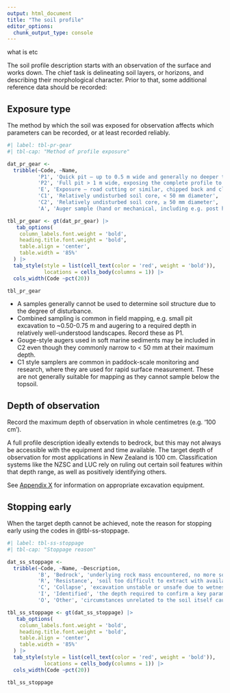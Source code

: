 ```yaml
---
output: html_document
title: "The soil profile"
editor_options: 
  chunk_output_type: console
---
```


[what is etc]{.todo}

The soil profile description starts with an observation of the surface and works down. The chief task is delineating soil layers, or horizons, and describing their morphological character. Prior to that, some additional reference data should be recorded:

## Exposure type

The method by which the soil was exposed for observation affects which parameters can be recorded, or at least recorded reliably.

```r
#| label: tbl-pr-gear
#| tbl-cap: "Method of profile exposure"

dat_pr_gear <-
  tribble(~Code, ~Name,
          'P1', 'Quick pit – up to 0.5 m wide and generally no deeper than 1m',
          'P2', 'Full pit > 1 m wide, exposing the complete profile to regolith or bedrock',
          'E', 'Exposure – road cutting or similar, chipped back and cleaned',
          'C1', 'Relatively undisturbed soil core, < 50 mm diameter',
          'C2', 'Relatively undisturbed soil core, ≥ 50 mm diameter',
          'A', 'Auger sample (hand or mechanical, including e.g. post hole diggers)')

tbl_pr_gear <- gt(dat_pr_gear) |>
   tab_options(
    column_labels.font.weight = 'bold', 
    heading.title.font.weight = 'bold',
    table.align = 'center',
    table.width = '85%'
  ) |>
  tab_style(style = list(cell_text(color = 'red', weight = 'bold')),
            locations = cells_body(columns = 1)) |>
  cols_width(Code ~pct(20))

tbl_pr_gear
```

-   [A]{.ceg} samples generally cannot be used to determine soil structure due to the degree of disturbance.
-   Combined sampling is common in field mapping, e.g. small pit excavation to \~0.50-0.75 m and augering to a required depth in relatively well-understood landscapes. Record these as [P1]{.ceg}.
-   Gouge-style augers used in soft marine sediments may be included in [C2]{.ceg} even though they commonly narrow to \< 50 mm at their maximum depth.
-   [C1]{.ceg} style samplers are common in paddock-scale monitoring and research, where they are used for rapid surface measurement. These are not generally suitable for mapping as they cannot sample below the topsoil.

## Depth of observation

Record the maximum depth of observation in whole centimetres (e.g. '[100 cm]{.ceg}').

A full profile description ideally extends to bedrock, but this may not always be accessible with the equipment and time available. The target depth of observation for most applications in New Zealand is 100 cm. Classification systems like the NZSC and LUC rely on ruling out certain soil features within that depth range, as well as positively identifying others.

See [Appendix X](ap_01_equipment.qmd) for information on appropriate excavation equipment.

## Stopping early

When the target depth cannot be achieved, note the reason for stopping early using the codes in @tbl-ss-stoppage.

```r
#| label: tbl-ss-stoppage
#| tbl-cap: "Stoppage reason"

dat_ss_stoppage <-
  tribble(~Code, ~Name, ~Description,
          'B', 'Bedrock', 'underlying rock mass encountered, no more soil to describe',
          'R', 'Resistance', 'soil too difficult to extract with available equipment',
          'C', 'Collapse', 'excavation unstable or unsafe due to wetness or loose particle packing',
          'I', 'Identified', 'the depth required to confirm a key parameter was reached',
          'O', 'Other', 'circumstances unrelated to the soil itself caused early stoppage')

tbl_ss_stoppage <- gt(dat_ss_stoppage) |>
   tab_options(
    column_labels.font.weight = 'bold', 
    heading.title.font.weight = 'bold',
    table.align = 'center',
    table.width = '85%'
  ) |>
  tab_style(style = list(cell_text(color = 'red', weight = 'bold')),
            locations = cells_body(columns = 1)) |>
  cols_width(Code ~pct(20))

tbl_ss_stoppage
```
